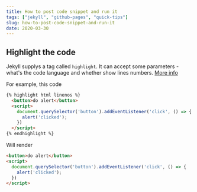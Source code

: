 ```yaml
---
title: How to post code snippet and run it
tags: ["jekyll", "github-pages", "quick-tips"]
slug: how-to-post-code-snippet-and-run-it
date: 2020-03-30
---
```


## Highlight the code

Jekyll supplys a tag called `highlight`. It can accept some parameters - what's the code language and whether show lines numbers. [More info](https://jekyllrb.com/docs/liquid/tags/#code-snippet-highlighting)

For example, this code

```html
{% highlight html linenos %}
  <button>do alert</button>
  <script>
    document.querySelector('button').addEventListener('click', () => {
      alert('clicked');
    })
  </script>
{% endhighlight %}
```

Will render

```html
<button>do alert</button>
<script>
  document.querySelector('button').addEventListener('click', () => {
    alert('clicked');
  })
</script>
```
